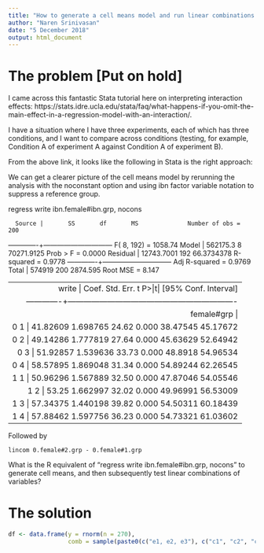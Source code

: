 ```yaml
---
title: "How to generate a cell means model and run linear combinations in R"
author: "Naren Srinivasan"
date: "5 December 2018"
output: html_document
---
```

 
# The problem **[Put on hold]**

\link{https://stackoverflow.com/questions/53625277/how-to-generate-a-cell-means-model-and-run-linear-combinations-in-r}


I came across this fantastic Stata tutorial here on interpreting interaction effects: https://stats.idre.ucla.edu/stata/faq/what-happens-if-you-omit-the-main-effect-in-a-regression-model-with-an-interaction/.

I have a situation where I have three experiments, each of which has three conditions, and I want to compare across conditions (testing, for example, Condition A of experiment A against Condition A of experiment B).

From the above link, it looks like the following in Stata is the right approach:

We can get a clearer picture of the cell means model by rerunning the analysis with the noconstant option and using ibn factor variable notation to suppress a reference group.

regress write ibn.female#ibn.grp, nocons

      Source |       SS       df       MS              Number of obs =     200
-------------+------------------------------           F(  8,   192) = 1058.74
       Model |    562175.3     8  70271.9125           Prob > F      =  0.0000
    Residual |  12743.7001   192  66.3734378           R-squared     =  0.9778
-------------+------------------------------           Adj R-squared =  0.9769
       Total |      574919   200    2874.595           Root MSE      =   8.147

------------------------------------------------------------------------------
       write |      Coef.   Std. Err.      t    P>|t|     [95% Conf. Interval]
-------------+----------------------------------------------------------------
  female#grp |
        0 1  |   41.82609   1.698765    24.62   0.000     38.47545    45.17672
        0 2  |   49.14286   1.777819    27.64   0.000     45.63629    52.64942
        0 3  |   51.92857   1.539636    33.73   0.000      48.8918    54.96534
        0 4  |   58.57895   1.869048    31.34   0.000     54.89244    62.26545
        1 1  |   50.96296   1.567889    32.50   0.000     47.87046    54.05546
        1 2  |      53.25   1.662997    32.02   0.000     49.96991    56.53009
        1 3  |   57.34375   1.440198    39.82   0.000     54.50311    60.18439
        1 4  |   57.88462   1.597756    36.23   0.000     54.73321    61.03602
------------------------------------------------------------------------------

Followed by

`lincom 0.female#2.grp - 0.female#1.grp`

What is the R equivalent of "regress write ibn.female#ibn.grp, nocons" to generate cell means, and then subsequently test linear combinations of variables?

# The solution

```r
df <- data.frame(y = rnorm(n = 270),
                 comb = sample(paste0(c("e1, e2, e3"), c("c1", "c2", "c3"))))
```

